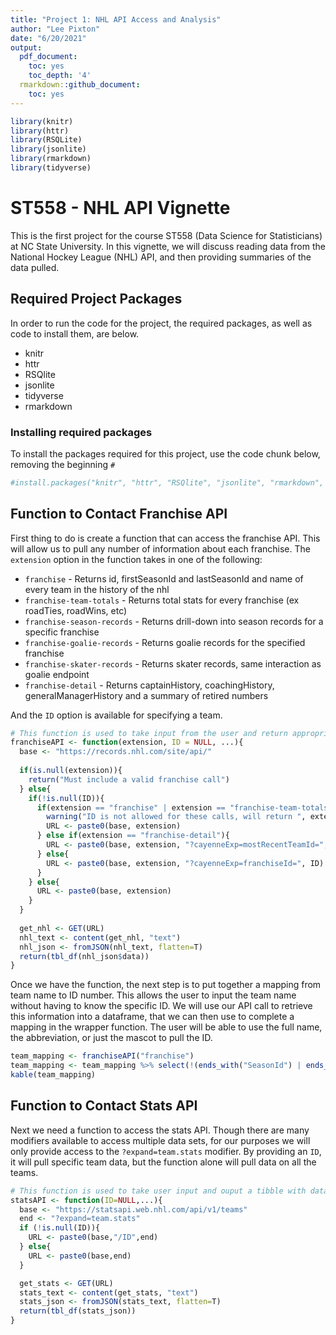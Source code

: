 ```yaml
---
title: "Project 1: NHL API Access and Analysis"
author: "Lee Pixton"
date: "6/20/2021"
output:
  pdf_document:
    toc: yes
    toc_depth: '4'
  rmarkdown::github_document:
    toc: yes
---
```


```r
library(knitr)
library(httr)
library(RSQLite)
library(jsonlite)
library(rmarkdown)
library(tidyverse)
```

# ST558 - NHL API Vignette

This is the first project for the course ST558 (Data Science for Statisticians) at NC State University. In this vignette, we will discuss reading data from the National Hockey League (NHL) API, and then providing summaries of the data pulled.

## Required Project Packages 
In order to run the code for the project, the required packages, as well as code to install them, are below.

* knitr
* httr
* RSQlite
* jsonlite 
* tidyverse
* rmarkdown

### Installing required packages
To install the packages required for this project, use the code chunk below, removing the beginning `#`
```r
#install.packages("knitr", "httr", "RSQlite", "jsonlite", "rmarkdown", "tidyverse")
```


## Function to Contact Franchise API
First thing to do is create a function that can access the franchise API. This will allow us to pull any number of information about each franchise. The `extension` option in the function takes in one of the following:

* `franchise` - Returns id, firstSeasonId and lastSeasonId and name of every team in the history of the nhl
* `franchise-team-totals` - Returns total stats for every franchise (ex roadTies, roadWins, etc)
* `franchise-season-records` - Returns drill-down into season records for a specific franchise
* `franchise-goalie-records` - Returns goalie records for the specified franchise
* `franchise-skater-records` - Returns skater records, same interaction as goalie endpoint
* `franchise-detail` - Returns captainHistory, coachingHistory, generalManagerHistory and a summary of retired numbers


And the `ID` option is available for specifying a team.

```r
# This function is used to take input from the user and return appropriate data from the NHL franchise API
franchiseAPI <- function(extension, ID = NULL, ...){
  base <- "https://records.nhl.com/site/api/"
  
  if(is.null(extension)){
    return("Must include a valid franchise call")
  } else{
    if(!is.null(ID)){
      if(extension == "franchise" | extension == "franchise-team-totals"){
        warning("ID is not allowed for these calls, will return ", extension, "without ID")
        URL <- paste0(base, extension)
      } else if(extension == "franchise-detail"){
        URL <- paste0(base, extension, "?cayenneExp=mostRecentTeamId=", ID) 
      } else{
        URL <- paste0(base, extension, "?cayenneExp=franchiseId=", ID)
      }
    } else{
      URL <- paste0(base, extension) 
    }
  }
  
  get_nhl <- GET(URL)
  nhl_text <- content(get_nhl, "text")
  nhl_json <- fromJSON(nhl_text, flatten=T)
  return(tbl_df(nhl_json$data))
}
```

Once we have the function, the next step is to put together a mapping from team name to ID number. This allows the user to input the team name without having to know the specific ID. We will use our API call to retrieve this information into a dataframe, that we can then use to complete a mapping in the wrapper function. The user will be able to use the full name, the abbreviation, or just the mascot to pull the ID.
```r
team_mapping <- franchiseAPI("franchise")
team_mapping <- team_mapping %>% select(!(ends_with("SeasonId") | ends_with("TeamId") | ends_with("PlaceName")))
kable(team_mapping)
```


## Function to Contact Stats API
Next we need a function to access the stats API. Though there are many modifiers available to access multiple data sets, for our purposes we will only provide access to the `?expand=team.stats` modifier. By providing an `ID`, it will pull specific team data, but the function alone will pull data on all the teams.

```r
# This function is used to take user input and ouput a tibble with data from the NHL Stats API
statsAPI <- function(ID=NULL,...){
  base <- "https://statsapi.web.nhl.com/api/v1/teams"
  end <- "?expand=team.stats"
  if (!is.null(ID)){
    URL <- paste0(base,"/ID",end)
  } else{
    URL <- paste0(base,end)
  }

  get_stats <- GET(URL)
  stats_text <- content(get_stats, "text")
  stats_json <- fromJSON(stats_text, flatten=T)
  return(tbl_df(stats_json))
}
```
